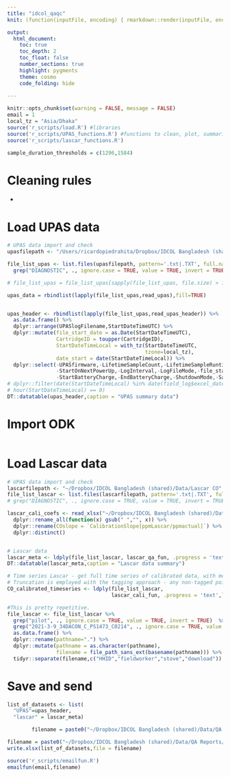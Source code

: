 ```yaml
---
title: "idcol_qaqc"
knit: (function(inputFile, encoding) { rmarkdown::render(inputFile, encoding = encoding, output_file = paste0(substr(inputFile,1,nchar(inputFile)-4),Sys.Date(),'.html')) })

output: 
  html_document:
    toc: true
    toc_depth: 2
    toc_float: false
    number_sections: true
    highlight: pygments 
    theme: cosmo
    code_folding: hide
    
---
```


```r
knitr::opts_chunk$set(warning = FALSE, message = FALSE)
email = 1
local_tz = "Asia/Dhaka"
source('r_scripts/load.R') #libraries
source('r_scripts/UPAS_functions.R') #functions to clean, plot, summarize
source('r_scripts/lascar_functions.R')

sample_duration_thresholds = c(1296,1584)
```

# Cleaning rules

* 

# Load UPAS data
``` r

# UPAS data import and check
upasfilepath <- "/Users/ricardopiedrahita/Dropbox/IDCOL Bangladesh (shared)/Data/UPAS PM"

file_list_upas <- list.files(upasfilepath, pattern='.txt|.TXT', full.names = T,recursive = T) %>% 
  grep("DIAGNOSTIC", ., ignore.case = TRUE, value = TRUE, invert = TRUE)  

# file_list_upas = file_list_upas[sapply(file_list_upas, file.size) > 10000]

upas_data = rbindlist(lapply(file_list_upas,read_upas),fill=TRUE) 


upas_header <- rbindlist(lapply(file_list_upas,read_upas_header)) %>% 
  as.data.frame() %>% 
  dplyr::arrange(UPASlogFilename,StartDateTimeUTC) %>% 
  dplyr::mutate(file_start_date = as.Date(StartDateTimeUTC),
                CartridgeID = toupper(CartridgeID),
                StartDateTimeLocal = with_tz(StartDateTimeUTC, 
                                             tzone=local_tz),
                date_start = date(StartDateTimeLocal)) %>%
  dplyr::select(-UPASfirmware,-LifetimeSampleCount,-LifetimeSampleRuntime,-GPSUTCOffset,ProgrammedStartDelay,-AppLock,-AppVersion,
                -StartOnNextPowerUp,-LogInterval,-LogFileMode,-file_start_date,-DutyCycleWindow,-GPSEnabled,-ProgrammedStartDelay,
                -StartBatteryCharge,-EndBatteryCharge,-ShutdownMode,-SampledRuntime,-VolumetricFlowRate,-FlowOffset)
# dplyr::filter(date(StartDateTimeLocal) %in% date(field_log$excel_datetime_start) | 
# hour(StartDateTimeLocal) == 0)
DT::datatable(upas_header,caption = "UPAS summary data")
```

# Import ODK
```r




```

# Load Lascar data
```r

# UPAS data import and check
lascarfilepath <- "~/Dropbox/IDCOL Bangladesh (shared)/Data/Lascar CO" 
file_list_lascar <- list.files(lascarfilepath, pattern='.txt|.TXT', full.names = T,recursive = T) # %>% 
# grep("DIAGNOSTIC", ., ignore.case = TRUE, value = TRUE, invert = TRUE)  

lascar_cali_coefs <- read_xlsx("~/Dropbox/IDCOL Bangladesh (shared)/Data/Lascar CO/Initial CO cal ests/IDCOL Lascar Calibrations_Jan2020Lascars.xlsx",skip = 1)  %>%
  dplyr::rename_all(function(x) gsub(" ","", x)) %>% 
  dplyr::rename(COslope = `CalibrationSlope[ppmLascar/ppmactual]`) %>% 
  dplyr::distinct() 


# Lascar data
lascar_meta <- ldply(file_list_lascar, lascar_qa_fun, .progress = 'text',local_tz=local_tz)  
DT::datatable(lascar_meta,caption = "Lascar data summary")

# Time series Lascar - get full time series of calibrated data, with metadata.
# Truncation is employed with the tagging approach - any non-tagged points are not from during the deployments
CO_calibrated_timeseries <- ldply(file_list_lascar, 
                                  lascar_cali_fun, .progress = 'text',local_tz=local_tz)  

#This is pretty repetitive.
file_lascar <- file_list_lascar %>% 
  grep("pilot", ., ignore.case = TRUE, value = TRUE, invert = TRUE)  %>% 
  grep("2021-3-9_34DACON_C_PS1473_C0214", ., ignore.case = TRUE, value = TRUE, invert = TRUE) %>% 
  as.data.frame() %>% 
  dplyr::rename(pathname=".") %>% 
  dplyr::mutate(pathname = as.character(pathname),
                filename = file_path_sans_ext(basename(pathname))) %>% 
  tidyr::separate(filename,c("HHID","fieldworker","stove","download"))


```


# Save and send
```r


list_of_datasets <- list(
  "UPAS"=upas_header,
  "lascar" = lascar_meta)

        filename = paste0("~/Dropbox/IDCOL Bangladesh (shared)/Data/QA Reports/Instrument Plots/Lascar_",gsub(".csv",".png",plot_name))

filename = paste0("~/Dropbox/IDCOL Bangladesh (shared)/Data/QA Reports/IDCOL_QA_Report_",  Sys.Date(), ".xlsx")
write.xlsx(list_of_datasets,file = filename)

source('r_scripts/emailfun.R')
emailfun(email,filename)





```